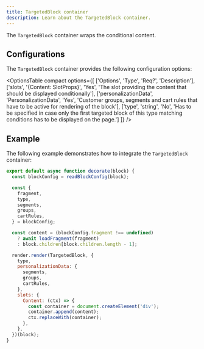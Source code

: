 ```yaml
---
title: TargetedBlock container
description: Learn about the TargetedBlock container.
---
```



The `TargetedBlock` container wraps the conditional content.

## Configurations

The `TargetedBlock` container provides the following configuration options:

<OptionsTable
compact
    options={[
        ['Options', 'Type', 'Req?', 'Description'],
        ['slots', '{Content: SlotProps}', 'Yes', 'The slot providing the content that should be displayed conditionally'],
        ['personalizationData', 'PersonalizationData', 'Yes', 'Customer groups, segments and cart rules that have to be active for rendering of the block'],
        ['type', 'string', 'No', 'Has to be specified in case only the first targeted block of this type matching conditions has to be displayed on the page.']
    ]}
/>

## Example

The following example demonstrates how to integrate the `TargetedBlock` container:

```javascript
export default async function decorate(block) {
  const blockConfig = readBlockConfig(block);

  const {
    fragment,
    type,
    segments,
    groups,
    cartRules,
  } = blockConfig;

  const content = (blockConfig.fragment !== undefined)
    ? await loadFragment(fragment)
    : block.children[block.children.length - 1];

  render.render(TargetedBlock, {
    type,
    personalizationData: {
      segments,
      groups,
      cartRules,
    },
    slots: {
      Content: (ctx) => {
        const container = document.createElement('div');
        container.append(content);
        ctx.replaceWith(container);
      },
    },
  })(block);
}
```
